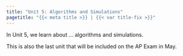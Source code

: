 ```yaml
---
title: "Unit 5: Algorithms and Simulations"
pagetitle: "{{< meta title >}} | {{< var title-fix >}}"
---
```


In Unit 5, we learn about ... algorithms and simulations.

This is also the last unit that will be included on the AP Exam in May.